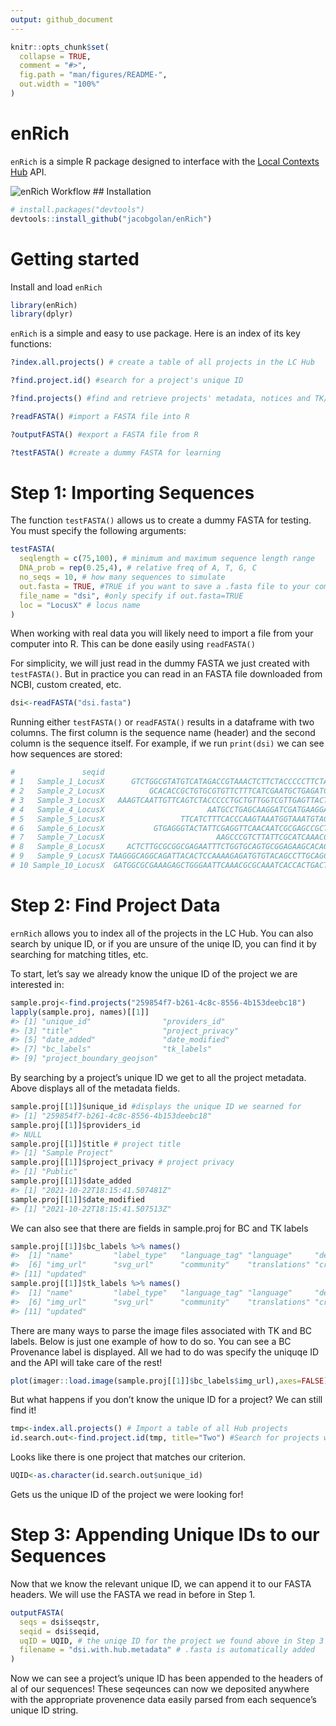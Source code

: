 ```yaml
---
output: github_document
---
```


<!-- README.md is generated from README.Rmd. Please edit that file -->

```r
knitr::opts_chunk$set(
  collapse = TRUE,
  comment = "#>",
  fig.path = "man/figures/README-",
  out.width = "100%"
)
```

# enRich

<!-- badges: start -->
<!-- badges: end -->

`enRich` is a simple R package designed to interface with the [Local Contexts Hub](https://localcontexts.org/tk-label-hub/) API.


![`enRich` Workflow](enRich_workflow.png)
## Installation

``` r
# install.packages("devtools")
devtools::install_github("jacobgolan/enRich")
```

# Getting started

Install and load `enRich`

```r
library(enRich)
library(dplyr)
```

`enRich` is a simple and easy to use package. Here is an index of its key functions:


```r
?index.all.projects() # create a table of all projects in the LC Hub

?find.project.id() #search for a project's unique ID

?find.projects() #find and retrieve projects' metadata, notices and TK/BC labels

?readFASTA() #import a FASTA file into R

?outputFASTA() #export a FASTA file from R

?testFASTA() #create a dummy FASTA for learning
```

# **Step 1**: Importing Sequences
The function `testFASTA()` allows us to create a dummy FASTA for testing. You must specify the following arguments:

```r
testFASTA(
  seqlength = c(75,100), # minimum and maximum sequence length range
  DNA_prob = rep(0.25,4), # relative freq of A, T, G, C
  no_seqs = 10, # how many sequences to simulate
  out.fasta = TRUE, #TRUE if you want to save a .fasta file to your computer
  file_name = "dsi", #only specify if out.fasta=TRUE
  loc = "LocusX" # locus name
)
```

When working with real data you will likely need to import a file from your computer into R. This can be done easily using `readFASTA()`

For simplicity, we will just read in the dummy FASTA we just created with `testFASTA()`. But in practice you can read in an FASTA file downloaded from NCBI, custom created, etc.

```r
dsi<-readFASTA("dsi.fasta")

```
Running either `testFASTA()` or `readFASTA()` results in a dataframe with two columns. The first column is the sequence name (header) and the second column is the sequence itself. For example, if we run `print(dsi)` we can see how sequences are stored:

```r
#               seqid                                                                                               seqstr
# 1   Sample_1_LocusX      GTCTGGCGTATGTCATAGACCGTAAACTCTTCTACCCCCTTCTAGACATATGTTGCGACACCCTACGGCACTGTCTGGATGAGGGCCACGAAAGG
# 2   Sample_2_LocusX          GCACACCGCTGTGCGTGTTCTTTCATCGAATGCTGAGATCCCTCGAAGTTGCCCTGCCAAAGCGTGCCCCACCTACCCCTAGTGTGACAAT
# 3   Sample_3_LocusX   AAAGTCAATTGTTCAGTCTACCCCCTGCTGTTGGTCGTTGAGTTACTTTGATAGTGGAGATGTACGGCAATAAGTGTCATTGTATGATAACGAGCTAG
# 4   Sample_4_LocusX                       AATGCCTGAGCAAGGATCGATGAAGGACCCAATAGACTCGGCAACGACCCGGGATTCTACCCACACATCCTGTGGGTT
# 5   Sample_5_LocusX                 TTCATCTTTCACCCAAGTAAATGGTAAATGTAGCATCTTGCAACTTTATCTTGAGTGGCGAGGTATATGCAGTGTTGTTTTTGC
# 6   Sample_6_LocusX           GTGAGGGTACTATTCGAGGTTCAACAATCGCGAGCCGCTTCAGCCCCAGCAATCCCGTTTGGGAGCGACTCGCGCTCGGGAAGATAGCGA
# 7   Sample_7_LocusX                         AAGCCCGTCTTATTCGCATCAAACCAAGCGAATTTACTGGTTCACGCATCATTCTGGTCATGCGAGTCCTGAACTA
# 8   Sample_8_LocusX     ACTCTTGCGCGGCGAGAATTTCTGGTGCAGTGCGGAGAAGCACAGCCCAACCCGTCCTCCGTAAAATGTACAGTAGGGGTAGTGGTTTCTTCGCTC
# 9   Sample_9_LocusX TAAGGGCAGGCAGATTACACTCCAAAAGAGATGTGTACAGCCTTGCAGCTTCTCCCTCGCCGTAACTACAGATGGAGCCCATGTGCGCCCACTTGATCCT
# 10 Sample_10_LocusX  GATGGCGCGAAAGAGCTGGGAATTCAAACGCGCAAATCACCACTGACTGTCAGTTCAACTGAAAGGCCTAAAAGCGATGACTAATGCGATAGGCTCAAA
```

# Step 2: Find Project Data
`ernRich` allows you to index all of the projects in the LC Hub. You can also search by unique ID, or if you are unsure of the uniqe ID, you can find it by searching for matching titles, etc.

To start, let’s say we already know the unique ID of the project we are interested in:

```r
sample.proj<-find.projects("259854f7-b261-4c8c-8556-4b153deebc18")
lapply(sample.proj, names)[[1]]
#> [1] "unique_id"                "providers_id"            
#> [3] "title"                    "project_privacy"         
#> [5] "date_added"               "date_modified"           
#> [7] "bc_labels"                "tk_labels"               
#> [9] "project_boundary_geojson"
```
By searching by a project’s unique ID we get to all the project metadata. Above displays all of the metadata fields.

```r
sample.proj[[1]]$unique_id #displays the unique ID we searned for
#> [1] "259854f7-b261-4c8c-8556-4b153deebc18"
sample.proj[[1]]$providers_id
#> NULL
sample.proj[[1]]$title # project title
#> [1] "Sample Project"
sample.proj[[1]]$project_privacy # project privacy
#> [1] "Public"
sample.proj[[1]]$date_added
#> [1] "2021-10-22T18:15:41.507481Z"
sample.proj[[1]]$date_modified
#> [1] "2021-10-22T18:15:41.507513Z"
```

We can also see that there are fields in sample.proj for BC and TK labels

```r
sample.proj[[1]]$bc_labels %>% names()
#>  [1] "name"         "label_type"   "language_tag" "language"     "default_text"
#>  [6] "img_url"      "svg_url"      "community"    "translations" "created"     
#> [11] "updated"
sample.proj[[1]]$tk_labels %>% names()
#>  [1] "name"         "label_type"   "language_tag" "language"     "default_text"
#>  [6] "img_url"      "svg_url"      "community"    "translations" "created"     
#> [11] "updated"
```

There are many ways to parse the image files associated with TK and BC labels. Below is just one example of how to do so. You can see a BC Provenance label is displayed. All we had to do was specify the uniquqe ID and the API will take care of the rest!

```r
plot(imager::load.image(sample.proj[[1]]$bc_labels$img_url),axes=FALSE)
```
But what happens if you don’t know the unique ID for a project? We can still find it!


```r
tmp<-index.all.projects() # Import a table of all Hub projects
id.search.out<-find.project.id(tmp, title="Two") #Search for projects with the word 'Two' in their title
```

Looks like there is one project that matches our criterion.
```r
UQID<-as.character(id.search.out$unique_id)

```
Gets us the unique ID of the project we were looking for!

# Step 3: Appending Unique IDs to our Sequences
Now that we know the relevant unique ID, we can append it to our FASTA headers. We will use the FASTA we read in before in Step 1.

```r
outputFASTA(
  seqs = dsi$seqstr,
  seqid = dsi$seqid,
  uqID = UQID, # the uniqe ID for the project we found above in Step 3
  filename = "dsi.with.hub.metadata" # .fasta is automatically added
)
```

Now we can see a project's unique ID has been appended to the headers of al of our sequences! These seqeunces can now we deposited anywhere with the appropriate provenence data easily parsed from each sequence's unique ID string.






```r
```

